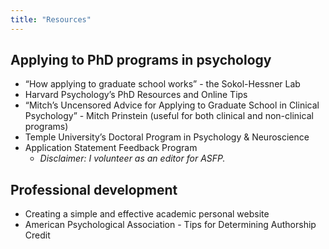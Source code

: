 ```yaml
---
title: "Resources"
---
```


<!-- <font size="2.5"> {{< fa solid square-arrow-up-right >}} External Link </font> -->

## Applying to PhD programs in psychology

-   "How applying to graduate school works" - the Sokol-Hessner Lab <a href="https://www.sokolhessnerlab.com/howapplyingworks" class="fa-solid fa-arrow-up-right-from-square" target="_blank" style="text-decoration:none" ></a>
-   Harvard Psychology's PhD Resources and Online Tips <a href="https://psychology.fas.harvard.edu/pro-tip" class="fa-solid fa-arrow-up-right-from-square" target="_blank" style="text-decoration:none" ></a>
-   "Mitch's Uncensored Advice for Applying to Graduate School in Clinical Psychology" - Mitch Prinstein (useful for both clinical and non-clinical programs) <a href="https://mitch.web.unc.edu/wp-content/uploads/sites/4922/2017/02/MitchGradSchoolAdvice.pdf" class="fa-solid fa-arrow-up-right-from-square" target="_blank" style="text-decoration:none" ></a>
-   Temple University's Doctoral Program in Psychology & Neuroscience <a href="https://www.temple.edu/academics/degree-programs/psychology-phd-la-psy-phd" class="fa-solid fa-arrow-up-right-from-square" target="_blank" style="text-decoration:none" ></a>
-   Application Statement Feedback Program <a href="https://www.asfp.io/" class="fa-solid fa-arrow-up-right-from-square" target="_blank" style="text-decoration:none" ></a>
    -   *Disclaimer: I volunteer as an editor for ASFP.*

## Professional development

-   Creating a simple and effective academic personal website <a href="https://www.elsevier.com/connect/creating-a-simple-and-effective-academic-personal-website" class="fa-solid fa-arrow-up-right-from-square" target="_blank" style="text-decoration:none" ></a>
-   American Psychological Association - Tips for Determining Authorship Credit <a href="https://www.apa.org/science/leadership/students/authorship-paper" class="fa-solid fa-arrow-up-right-from-square" target="_blank" style="text-decoration:none" ></a>

<!-- Add icon library -->

<link rel="stylesheet" href="https://cdnjs.cloudflare.com/ajax/libs/font-awesome/4.7.0/css/font-awesome.min.css">

<link rel="stylesheet" href="https://use.fontawesome.com/releases/v5.8.1/css/all.css" integrity="sha384-50oBUHEmvpQ+1lW4y57PTFmhCaXp0ML5d60M1M7uH2+nqUivzIebhndOJK28anvf" crossorigin="anonymous">

<link rel="stylesheet" href="https://cdn.rawgit.com/jpswalsh/academicons/master/css/academicons.min.css">

